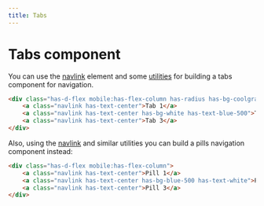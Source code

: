 ```yaml
---
title: Tabs
--- 
```


# Tabs component

You can use the [navlink](/elements/navlink) element and some [utilities](/presets/utilities) for building a tabs component for navigation.

```html live=true
<div class="has-d-flex mobile:has-flex-column has-radius has-bg-coolgray-200 has-p-4">
    <a class="navlink has-text-center">Tab 1</a>
    <a class="navlink has-text-center has-bg-white has-text-blue-500">Tab 2</a>
    <a class="navlink has-text-center">Tab 3</a>
</div>
```

Also, using the [navlink](/elements/navlink) and similar utilities you can build a pills navigation component instead:

```html live=true
<div class="has-d-flex mobile:has-flex-column">
    <a class="navlink has-text-center">Pill 1</a>
    <a class="navlink has-text-center has-bg-blue-500 has-text-white">Pill 2</a>
    <a class="navlink has-text-center">Pill 3</a>
</div>
```
